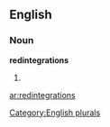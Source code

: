==English==

===Noun===
'''redintegrations'''

# {{plural of|[[redintegration]]}}

[[Category:English plurals]]

[[ar:redintegrations]]